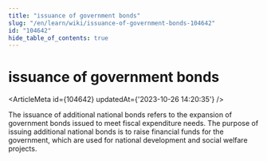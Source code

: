 ```yaml
---
title: "issuance of government bonds"
slug: "/en/learn/wiki/issuance-of-government-bonds-104642"
id: "104642"
hide_table_of_contents: true
---
```



# issuance of government bonds

<ArticleMeta id={104642} updatedAt={'2023-10-26 14:20:35'} />
<div className='border-solid border-b border-t-0 my-4 border-[var(--ifm-color-gray-300)]' />

The issuance of additional national bonds refers to the expansion of government bonds issued to meet fiscal expenditure needs. The purpose of issuing additional national bonds is to raise financial funds for the government, which are used for national development and social welfare projects.
